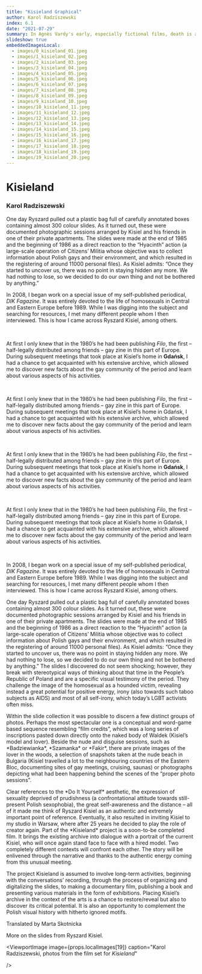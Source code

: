 ```yaml
---
title: "Kisieland Graphical"
author: Karol Radziszewski
index: 6.1
date: "2021-07-29"
summary: In Agnès Vardy's early, especially fictional films, death is an existential scandal for the protagonists - it comes out of nowhere, it is absurd, devoid of any sense and justification in a world where beauty and love are synonyms of life. Death appears to be something unthinkable or unimaginable in the strict sense, even if the protagonists have to - or only seemingly - confront it in an individual experience. In Szczęście (Le bonheur, 1965), the death (perhaps suicide) of one of the main characters is the only moment in which the intentionally artificial, overly cheerful and carefree tone of the film is briefly suspended - we see the corpse of a young, beautiful woman whose passing allows us to realize a male fantasy about the almost painless replacement of one woman by another, a wife by a mistress. Thus, dying is not a problem here, at best it deprives the survivors of the problem.
slideshow: true
embeddedImagesLocal:
  - images/0_kisieland_01.jpeg
  - images/1_kisieland_02.jpeg
  - images/2_kisieland_03.jpeg
  - images/3_kisieland_04.jpeg
  - images/4_kisieland_05.jpeg
  - images/5_kisieland_06.jpeg
  - images/6_kisieland_07.jpeg
  - images/7_kisieland_08.jpeg
  - images/8_kisieland_09.jpeg
  - images/9_kisieland_10.jpeg
  - images/10_kisieland_11.jpeg
  - images/11_kisieland_12.jpeg
  - images/12_kisieland_13.jpeg
  - images/13_kisieland_14.jpeg
  - images/14_kisieland_15.jpeg
  - images/15_kisieland_16.jpeg
  - images/16_kisieland_17.jpeg
  - images/17_kisieland_18.jpeg
  - images/18_kisieland_19.jpeg
  - images/19_kisieland_20.jpeg
---
```


<TitleSlide>

# Kisieland

### Karol Radziszewski

</TitleSlide>

<FullscreenImageSlide image={props.localImages[0]} />

<VerticalSlides>
<TextSlide>
  One day Ryszard pulled out a plastic bag full of carefully annotated boxes
  containing almost 300 colour slides. As it turned out, these were documented
  photographic sessions arranged by Kisiel and his friends in one of their
  private apartments. The slides were made at the end of 1985 and the beginning
  of 1986 as a direct reaction to the “Hyacinth” action (a large-scale operation
  of Citizens’ Militia whose objective was to collect information about Polish
  gays and their environment, and which resulted in the registering of around
  11000 personal files). As Kisiel admits: “Once they started to uncover us,
  there was no point in staying hidden any more. We had nothing to lose, so we
  decided to do our own thing and not be bothered by anything.”
</TextSlide>

<TextSlide>

In 2008, I began work on a special issue of my self-published periodical, _DIK
Fagazine_. It was entirely devoted to the life of homosexuals in Central and
Eastern Europe before 1989. While I was digging into the subject and searching
for resources, I met many different people whom I then interviewed. This is
how I came across Ryszard Kisiel, among others.

<br />

At first I only knew that in the 1980’s he had been publishing _Filo_, the
first – half-legally distributed among friends – gay zine in this part of
Europe. During subsequent meetings that took place at Kisiel’s home in **Gdańsk**,
I had a chance to get acquainted with his extensive archive, which allowed me
to discover new facts about the gay community of the period and learn about
various aspects of his activities.

<br />

At first I only knew that in the 1980’s he had been publishing _Filo_, the
first – half-legally distributed among friends – gay zine in this part of
Europe. During subsequent meetings that took place at Kisiel’s home in Gdańsk,
I had a chance to get acquainted with his extensive archive, which allowed me
to discover new facts about the gay community of the period and learn about
various aspects of his activities.

<br />

At first I only knew that in the 1980’s he had been publishing _Filo_, the
first – half-legally distributed among friends – gay zine in this part of
Europe. During subsequent meetings that took place at Kisiel’s home in **Gdańsk**,
I had a chance to get acquainted with his extensive archive, which allowed me
to discover new facts about the gay community of the period and learn about
various aspects of his activities.

<br />

At first I only knew that in the 1980’s he had been publishing _Filo_, the
first – half-legally distributed among friends – gay zine in this part of
Europe. During subsequent meetings that took place at Kisiel’s home in Gdańsk,
I had a chance to get acquainted with his extensive archive, which allowed me
to discover new facts about the gay community of the period and learn about
various aspects of his activities.

<br />

In 2008, I began work on a special issue of my self-published periodical, _DIK
Fagazine_. It was entirely devoted to the life of homosexuals in Central and
Eastern Europe before 1989. While I was digging into the subject and searching
for resources, I met many different people whom I then interviewed. This is
how I came across Ryszard Kisiel, among others.

</TextSlide>

<TextSlide>
  One day Ryszard pulled out a plastic bag full of carefully annotated boxes
  containing almost 300 colour slides. As it turned out, these were documented
  photographic sessions arranged by Kisiel and his friends in one of their
  private apartments. The slides were made at the end of 1985 and the beginning
  of 1986 as a direct reaction to the “Hyacinth” action (a large-scale operation
  of Citizens’ Militia whose objective was to collect information about Polish
  gays and their environment, and which resulted in the registering of around
  11000 personal files). As Kisiel admits: “Once they started to uncover us,
  there was no point in staying hidden any more. We had nothing to lose, so we
  decided to do our own thing and not be bothered by anything.”
</TextSlide>
</VerticalSlides>

<VerticalSlides>
  <FullscreenImageSlide image={props.localImages[1]} />
  <FullscreenImageSlide image={props.localImages[2]} />
  <FullscreenImageSlide image={props.localImages[3]} />
</VerticalSlides>

<TextSlide>
  The slides I discovered do not seem shocking; however, they break with
  stereotypical ways of thinking about that time in the People’s Republic of
  Poland and are a specific visual testimony of the period. They challenge the
  image of the homosexual as a hounded victim, revealing instead a great
  potential for positive energy, irony (also towards such taboo subjects as
  AIDS) and most of all self-irony, which today’s LGBT activists often miss.
</TextSlide>

<CenterImageSlide
  image={props.localImages[5]}
  caption="Slides from the archive of Ryszard Kisiel"
/>

<TextSlide>
  Within the slide collection it was possible to discern a few distinct groups
  of photos. Perhaps the most spectacular one is a conceptual and word-game
  based sequence resembling “film credits”, which was a long series of
  inscriptions pasted down directly onto the naked body of Waldek (Kisiel’s
  model and lover). Beside the nude and disguise sessions, such as
  *Badziewianka*, *Szamanka* or *Fakir*, there are private images of the lover
  in the woods, a selection of snapshots taken at the nude beach in Bulgaria
  (Kisiel travelled a lot to the neighbouring countries of the Eastern Bloc,
  documenting sites of gay meetings, cruising, saunas) or photographs depicting
  what had been happening behind the scenes of the “proper photo sessions”.
</TextSlide>

<VerticalSlides>
  <CenterImageSlide
    image={props.localImages[6]}
    caption="Slides from the archive of Ryszard Kisiel"
    extendedCaption="Woah this is a caption"
  />
  <CenterImageSlide
    image={props.localImages[1]}
    caption="możliwy opis zdjęcia zawierające takie informacje jak tytuł, nazwisko autora itp."
    extendedCaption="Woah this is a caption"
  />
  <CenterImageSlide image={props.localImages[7]} />
  <CenterImageSlide image={props.localImages[8]} />
  <CenterImageSlide image={props.localImages[9]} />
  <CenterImageSlide image={props.localImages[10]} />
</VerticalSlides>

<FullscreenImageSlide
  image={props.localImages[4]}
  caption="możliwy opis zdjęcia zawierające takie informacje jak tytuł, nazwisko autora itp."
  extendedCaption="Woah this is a caption"
/>

<TextSlide>
  Clear references to the *Do It Yourself* aesthetic, the expression of
  sexuality deprived of prudishness (a confrontational attitude towards
  still-present Polish sexophobia), the great self-awareness and the distance –
  all of it made me think of Ryszard Kisiel as an authentic and extremely
  important point of reference. Eventually, it also resulted in inviting Kisiel
  to my studio in Warsaw, where after 25 years he decided to play the role of
  creator again. Part of the *Kisieland* project is a soon-to-be completed film.
  It brings the existing archive into dialogue with a portrait of the current
  Kisiel, who will once again stand face to face with a hired model. Two
  completely different contexts will confront each other. The story will be
  enlivened through the narrative and thanks to the authentic energy coming from
  this unusual meeting.
</TextSlide>

<TwoImageSlide
  direction="column"
  image1={props.localImages[12]}
  image2={props.localImages[13]}
  caption="możliwy opis zdjęcia zawierające takie informacje jak tytuł, nazwisko autora itp."
  extendedCaption="Woah this is a caption"
/>
<TwoImageSlide
  image1={props.localImages[12]}
  image2={props.localImages[13]}
  caption="możliwy opis zdjęcia zawierające takie informacje jak tytuł, nazwisko autora itp."
  extendedCaption="Woah this is a caption"
/>

<TextSlide>

The project Kisieland is assumed to involve long-term activities, beginning with the conversations’ recording, through the process of organizing and digitalizing the slides, to making a documentary film, publishing a book and presenting various materials in the form of exhibitions. Placing Kisiel’s archive in the context of the arts is a chance to restore/reveal but also to discover its critical potential. It is also an opportunity to complement the Polish visual history with hitherto ignored motifs.

Translated by Marta Skotnicka

</TextSlide>

<VerticalSlides>
  <CenterImageSlide
    image={props.localImages[12]}
    caption="Slides from the archive of Ryszard Kisiel"
  >
    More on the slides from Ryszard Kisiel.
  </CenterImageSlide>
  <CenterImageSlide
    image={props.localImages[13]}
    caption="Slides from the archive of Ryszard Kisiel"
  />
  <CenterImageSlide
    image={props.localImages[14]}
    caption="Slides from the archive of Ryszard Kisiel"
  />
  <CenterImageSlide
    image={props.localImages[15]}
    caption="Slides from the archive of Ryszard Kisiel"
  />
  <CenterImageSlide
    image={props.localImages[16]}
    caption="Slides from the archive of Ryszard Kisiel"
  />
  <CenterImageSlide
    image={props.localImages[17]}
    caption="Slides from the archive of Ryszard Kisiel"
  />
</VerticalSlides>

<TwoImageSlide
  image1={props.localImages[11]}
  image2={props.localImages[18]}
  caption="możliwy opis zdjęcia zawierające takie informacje jak tytuł, nazwisko autora itp."
  extendedCaption="Woah this is a caption"
/>
<TwoImageSlide
  direction="column"
  image1={props.localImages[11]}
  image2={props.localImages[18]}
  caption="możliwy opis zdjęcia zawierające takie informacje jak tytuł, nazwisko autora itp."
  extendedCaption="Woah this is a caption"
/>
<ViewportImage
  image={props.localImages[19]}
  caption="Karol Radziszewski, photos from the film set for *Kisieland*"
></ViewportImage>
/>
